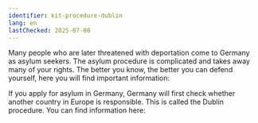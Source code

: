 ```yaml
---
identifier: kit-procedure-dublin
lang: en
lastChecked: 2025-07-08
---
```

Many people who are later threatened with deportation come to Germany as asylum seekers. The asylum procedure is complicated and takes away many of your rights. The better you know, the better you can defend yourself, here you will find important information:

<BlockBox identifier="procedure">
    <Block identifier="procedure" collection="flyers"/>
</BlockBox>

If you apply for asylum in Germany, Germany will first check whether another country in Europe is responsible. This is called the Dublin procedure. You can find information here:

<BlockBox identifier="dublin">
    <Block identifier="dublin" collection="flyers"/>
</BlockBox>
